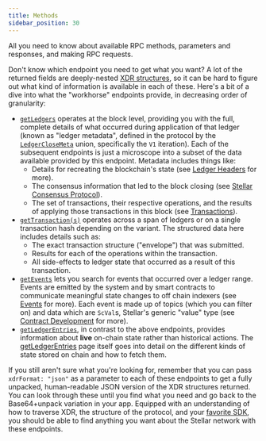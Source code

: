 ```yaml
---
title: Methods
sidebar_position: 30
---
```



All you need to know about available RPC methods, parameters and responses, and making RPC requests.

<DocCardList />

Don't know which endpoint you need to get what you want? A lot of the returned fields are deeply-nested [XDR structures](/docs/learn/encyclopedia/data-format/xdr.mdx#more-about-xdr), so it can be hard to figure out what kind of information is available in each of these. Here's a bit of a dive into what the "workhorse" endpoints provide, in decreasing order of granularity:

- [`getLedgers`](./getLedgers.mdx) operates at the block level, providing you with the full, complete details of what occurred during application of that ledger (known as "ledger metadata", defined in the protocol by the [`LedgerCloseMeta`](https://github.com/stellar/stellar-xdr/blob/v22.0/Stellar-ledger.x#L539) union, specifically the `V1` iteration). Each of the subsequent endpoints is just a microscope into a subset of the data available provided by this endpoint. Metadata includes things like:
  - Details for recreating the blockchain's state (see [Ledger Headers](/docs/learn/encyclopedia/network-configuration/ledger-headers.mdx) for more).
  - The consensus information that led to the block closing (see [Stellar Consensus Protocol](/docs/learn/fundamentals/stellar-consensus-protocol.mdx)).
  - The set of transactions, their respective operations, and the results of applying those transactions in this block (see [Transactions](/docs/learn/fundamentals/transactions/operations-and-transactions)).
- [`getTransaction(s)`](./getTransactions.mdx) operates across a span of ledgers or on a single transaction hash depending on the variant. The structured data here includes details such as:
  - The exact transaction structure ("envelope") that was submitted.
  - Results for each of the operations within the transaction.
  - All side-effects to ledger state that occurred as a result of this transaction.
- [`getEvents`](./getEvents.mdx) lets you search for events that occurred over a ledger range. Events are emitted by the system and by smart contracts to communicate meaningful state changes to off chain indexers (see [Events](https://developers-pr1369.previews.kube001.services.stellar-ops.com/docs/learn/encyclopedia/contract-development/events) for more). Each event is made up of topics (which you can filter on) and data which are `ScVal`s, Stellar's generic "value" type (see [Contract Development](/docs/learn/encyclopedia/contract-development/types/built-in-types) for more).
- [`getLedgerEntries`](./getLedgerEntries.mdx), in contrast to the above endpoints, provides information about **live** on-chain state rather than historical actions. The [getLedgerEntries](./getLedgerEntries.mdx) page itself goes into detail on the different kinds of state stored on chain and how to fetch them.

If you still aren't sure what you're looking for, remember that you can pass `xdrFormat: "json"` as a parameter to each of these endpoints to get a fully unpacked, human-readable JSON version of the XDR structures returned. You can look through these until you find what you need and go back to the Base64+unpack variation in your app. Equipped with an understanding of how to traverse XDR, the structure of the protocol, and your [favorite SDK](/docs/tools/sdks/), you should be able to find anything you want about the Stellar network with these endpoints.
